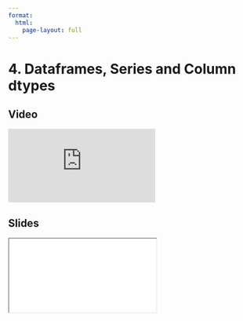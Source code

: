 ```yaml
---
format:
  html:
    page-layout: full
---
```


# 4. Dataframes, Series and Column dtypes

::: {.panel-tabset .nav-pills}

## Video

<iframe
    class="video"
    src="https://www.youtube.com/embed/WCWi1R2CQsY?start=6081&end=6486&rel=0" 
    title="Module 4 Video - Dataframes, Series and Column dtypes"
    frameborder="0"
    allow="accelerometer; autoplay; clipboard-write; encrypted-media; gyroscope; picture-in-picture"
    allowfullscreen
></iframe>

## Slides

<iframe
    class="slide-deck"
    src="slides/module4_14.html"
></iframe>

:::
